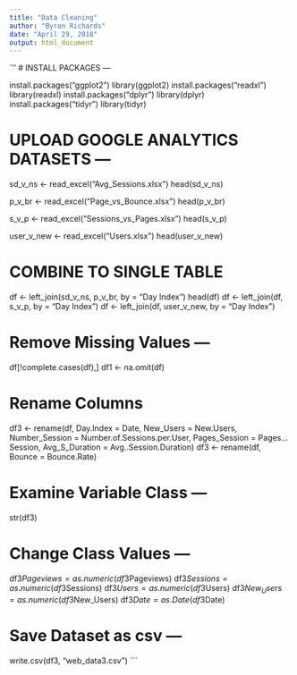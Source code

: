 ---
title: "Data Cleaning"
author: "Byron Richards"
date: "April 29, 2018"
output: html_document
---

`''
# INSTALL PACKAGES ---

install.packages("ggplot2")
library(ggplot2)
install.packages("readxl")
library(readxl)
install.packages("dplyr")
library(dplyr)
install.packages("tidyr")
library(tidyr)

# UPLOAD GOOGLE ANALYTICS DATASETS ---
sd_v_ns <- read_excel("Avg_Sessions.xlsx")
head(sd_v_ns)

p_v_br <- read_excel("Page_vs_Bounce.xlsx")
head(p_v_br)

s_v_p <- read_excel("Sessions_vs_Pages.xlsx")
head(s_v_p)

user_v_new <- read_excel("Users.xlsx")
head(user_v_new)

# COMBINE TO SINGLE TABLE
df <- left_join(sd_v_ns, p_v_br, by = "Day Index")
head(df)
df <- left_join(df, s_v_p, by = "Day Index")
df <- left_join(df, user_v_new, by = "Day Index")

# Remove Missing Values ---
df[!complete.cases(df),]
df1 <- na.omit(df)

# Rename Columns
df3 <- rename(df, Day.Index = Date, New_Users = New.Users, Number_Session = Number.of.Sessions.per.User,
              Pages_Session = Pages...Session, Avg_S_Duration = Avg..Session.Duration)
df3 <- rename(df, Bounce = Bounce.Rate)

# Examine Variable Class ---
str(df3)

# Change Class Values ---
df3$Pageviews = as.numeric(df3$Pageviews)
df3$Sessions = as.numeric(df3$Sessions)
df3$Users = as.numeric(df3$Users)
df3$New_Users = as.numeric(df3$New_Users)
df3$Date = as.Date(df3$Date)

# Save Dataset as csv ---
write.csv(df3, "web_data3.csv")
```

